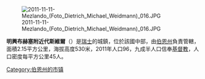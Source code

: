 [[Image:2011-11-11-Mezlando_(Foto_Dietrich_Michael_Weidmann)_016.JPG|right]]

'''明興布赫塞附近代斯維爾'''（{{lang-fr|Deisswil bei Münchenbuchsee}}）是[[瑞士|瑞士]]的城鎮，位於該國中部，由[[伯恩州|伯恩州]]負責管轄，面積2.15平方公里，海拔高度530米，2011年人口96，九成半人口信奉[[基督教|基督教]]，人口密度每平方公里45人。

{{Switzerland-geo-stub}}
[[Category:伯恩州的市镇|Category:伯恩州的市镇]]